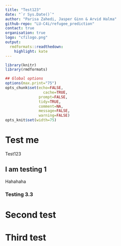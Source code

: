 ```yaml
---
title: "Test123"
date: "`r Sys.Date()`"
author: "Parisa Zahedi, Jasper Ginn & Arvid Halma"
github-repo: "LU-C4i/refugee_prediction"
contact: true
organisation: true
logo: "cfilogo.png"
output:
  rmdformats::readthedown:
    highlight: kate
---
```


```r
library(knitr)
library(rmdformats)

## Global options
options(max.print="75")
opts_chunk$set(echo=FALSE,
	             cache=TRUE,
               prompt=FALSE,
               tidy=TRUE,
               comment=NA,
               message=FALSE,
               warning=FALSE)
opts_knit$set(width=75)
```

# Test me 

Test123

## I am testing 1

Hahahaha

### Testing 3.3

# Second test

# Third test